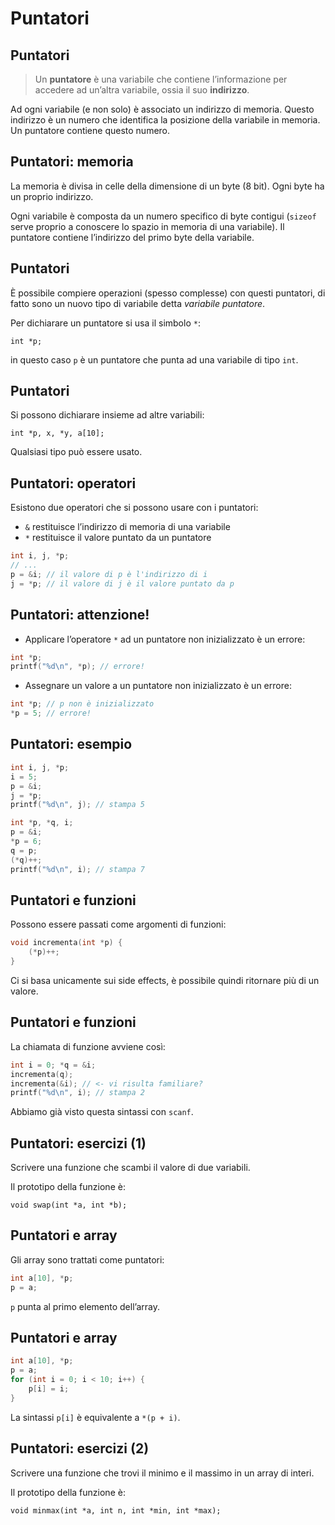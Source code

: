 # Puntatori

## Puntatori

> Un **puntatore** è una variabile che contiene l'informazione per accedere ad un'altra variabile, ossia il suo **indirizzo**.

Ad ogni variabile (e non solo) è associato un indirizzo di memoria. Questo indirizzo è un numero che identifica la posizione della variabile in memoria. Un puntatore contiene questo numero.

## Puntatori: memoria

La memoria è divisa in celle della dimensione di un byte (8 bit). Ogni byte ha un proprio indirizzo.

Ogni variabile è composta da un numero specifico di byte contigui (`sizeof` serve proprio a conoscere lo spazio in memoria di una variabile). Il puntatore contiene l'indirizzo del primo byte della variabile.

## Puntatori

È possibile compiere operazioni (spesso complesse) con questi puntatori, di fatto sono un nuovo tipo di variabile detta *variabile puntatore*.

Per dichiarare un puntatore si usa il simbolo `*`:

`int *p;`

in questo caso `p` è un puntatore che punta ad una variabile di tipo `int`.

## Puntatori

Si possono dichiarare insieme ad altre variabili:

`int *p, x, *y, a[10];`

Qualsiasi tipo può essere usato.

## Puntatori: operatori

Esistono due operatori che si possono usare con i puntatori:

- `&` restituisce l'indirizzo di memoria di una variabile
- `*` restituisce il valore puntato da un puntatore

```.c
int i, j, *p;
// ...
p = &i; // il valore di p è l'indirizzo di i
j = *p; // il valore di j è il valore puntato da p
```

## Puntatori: attenzione!

- Applicare l'operatore `*` ad un puntatore non inizializzato è un errore:

```.c
int *p;
printf("%d\n", *p); // errore!
```

- Assegnare un valore a un puntatore non inizializzato è un errore:

```.c
int *p; // p non è inizializzato
*p = 5; // errore!
```

## Puntatori: esempio

```.c
int i, j, *p;
i = 5;
p = &i;
j = *p;
printf("%d\n", j); // stampa 5
```

```.c
int *p, *q, i;
p = &i;
*p = 6;
q = p;
(*q)++;
printf("%d\n", i); // stampa 7
```

## Puntatori e funzioni

Possono essere passati come argomenti di funzioni:

```.c
void incrementa(int *p) {
    (*p)++;
}
```

Ci si basa unicamente sui side effects, è possibile quindi ritornare più di un valore.

## Puntatori e funzioni

La chiamata di funzione avviene così:

```.c
int i = 0; *q = &i;
incrementa(q);
incrementa(&i); // <- vi risulta familiare?
printf("%d\n", i); // stampa 2
```

Abbiamo già visto questa sintassi con `scanf`.

## Puntatori: esercizi (1)

Scrivere una funzione che scambi il valore di due variabili.

Il prototipo della funzione è:

`void swap(int *a, int *b);`

## Puntatori e array

Gli array sono trattati come puntatori:

```.c
int a[10], *p;
p = a;
```

`p` punta al primo elemento dell'array.

## Puntatori e array

```.c
int a[10], *p;
p = a;
for (int i = 0; i < 10; i++) {
    p[i] = i;
}
```

La sintassi `p[i]` è equivalente a `*(p + i)`.

## Puntatori: esercizi (2)

Scrivere una funzione che trovi il minimo e il massimo in un array di interi.

Il prototipo della funzione è:

`void minmax(int *a, int n, int *min, int *max);`
